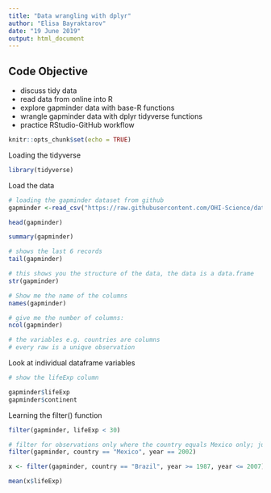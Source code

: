 ```yaml
---
title: "Data wrangling with dplyr"
author: "Elisa Bayraktarov"
date: "19 June 2019"
output: html_document
---
```

## Code Objective
- discuss tidy data
- read data from online into R
- explore gapminder data with base-R functions
- wrangle gapminder data with dplyr tidyverse functions
- practice RStudio-GitHub workflow

```r
knitr::opts_chunk$set(echo = TRUE)
```

Loading the tidyverse
```r
library(tidyverse)

```

Load the data
```r
# loading the gapminder dataset from github
gapminder <-read_csv("https://raw.githubusercontent.com/OHI-Science/data-science-training/master/data/gapminder.csv")

head(gapminder)

summary(gapminder)

# shows the last 6 records
tail(gapminder)

# this shows you the structure of the data, the data is a data.frame
str(gapminder)

# Show me the name of the columns
names(gapminder)

# give me the number of columns:
ncol(gapminder)

# the variables e.g. countries are columns
# every raw is a unique observation

```

Look at individual dataframe variables
```r
# show the lifeExp column

gapminder$lifeExp
gapminder$continent

```

Learning the filter() function
```r

filter(gapminder, lifeExp < 30)

# filter for observations only where the country equals Mexico only; just look at Mexico and only for observations in year 2002
filter(gapminder, country == "Mexico", year == 2002)

x <- filter(gapminder, country == "Brazil", year >= 1987, year <= 2007)

mean(x$lifeExp)

```


